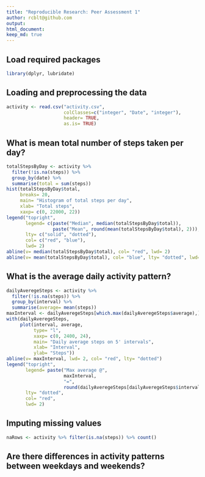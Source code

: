 ```yaml
---
title: "Reproducible Research: Peer Assessment 1"
author: rcblt@github.com
output: 
html_document:
keep_md: true
---
```


## Load required packages
```r
library(dplyr, lubridate)

```



## Loading and preprocessing the data
```r
activity <- read.csv("activity.csv", 
                     colClasses=c("integer", "Date", "integer"), 
                     header= TRUE, 
                     as.is= TRUE)

```


## What is mean total number of steps taken per day?
```r
totalStepsByDay <- activity %>% 
  filter(!is.na(steps)) %>% 
  group_by(date) %>% 
  summarise(total = sum(steps))
hist(totalStepsByDay$total, 
     breaks= 20, 
     main= "Histogram of total steps per day", 
     xlab= "Total steps",
     xaxp= c(0, 22000, 22))
legend("topright", 
       legend= c(paste("Median", median(totalStepsByDay$total)), 
                 paste("Mean", round(mean(totalStepsByDay$total), 2))), 
       lty= c("solid", "dotted"), 
       col= c("red", "blue"), 
       lwd= 2)
abline(v= median(totalStepsByDay$total), col= "red", lwd= 2)
abline(v= mean(totalStepsByDay$total), col= "blue", lty= "dotted", lwd= 2)
```



## What is the average daily activity pattern?
```r
dailyAveregeSteps <- activity %>% 
  filter(!is.na(steps)) %>% 
  group_by(interval) %>% 
  summarise(average= mean(steps))
maxInterval <- dailyAveregeSteps[which.max(dailyAveregeSteps$average),]$interval
with(dailyAveregeSteps, 
     plot(interval, average, 
          type= "l",
          xaxp= c(0, 2400, 24),
          main= "Daily average steps on 5' intervals",
          xlab= "Interval",
          ylab= "Steps"))
abline(v= maxInterval, lwd= 2, col= "red", lty= "dotted")
legend("topright", 
       legend= paste("Max average @", 
                     maxInterval, 
                     "=", 
                     round(dailyAveregeSteps[dailyAveregeSteps$interval== maxInterval,]$average, 2)), 
       lty= "dotted", 
       col= "red", 
       lwd= 2)
```



## Imputing missing values
```r
naRows <- activity %>% filter(is.na(steps)) %>% count()

```



## Are there differences in activity patterns between weekdays and weekends?
